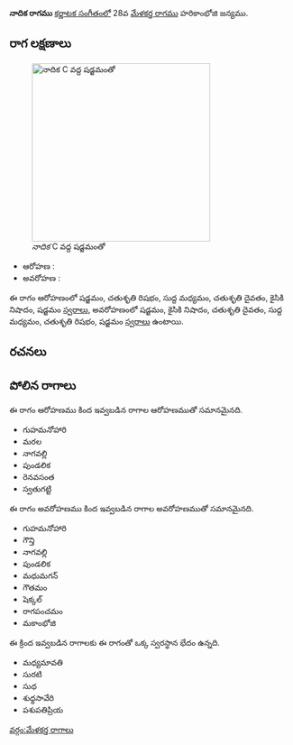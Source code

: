 {{Infobox ragam
	| name          	= నాదిక
	| synonym	    	= 
	| mela          	= 
	| chakra        	= 
	| janaka        	= 
	| type          	= ఔదవ
	| arohanam      	= {{svaraC|S|R2|M1|D2|N2|S'}} 
	| avarohanam    	= {{svaraC|S'|N2|D2|M1|R2|S}}
	| jeeva         	=
	| chhaya        	=
	| nyasa         	=
	| vishesha      	= 
	| equivalent  		= 
}}
{{కర్ణాటక సంగీత రాగాలు}}
'''నాదిక రాగము''' [[కర్ణాటక సంగీతం]]లో 28వ [[మేళకర్త రాగము]] హరికాంభోజి జన్యము. 


==రాగ లక్షణాలు==
[[Image:nadika_kb2wiki.png|thumb|right|316px|''నాదిక'' C వద్ద షడ్జమంతో]]

* ఆరోహణ : {{svaraC|S|R2|M1|D2|N2|S'}} 
* అవరోహణ : {{svaraC|S'|N2|D2|M1|R2|S}}

ఈ రాగం ఆరోహణంలో షడ్జమం, చతుశృతి రిషభం, సుద్ద మధ్యమం, చతుశృతి దైవతం, కైసికి నిషాదం, షడ్జమం [[స్వరాలు]], అవరోహణంలో షడ్జమం, కైసికి నిషాదం, చతుశృతి దైవతం, సుద్ద మధ్యమం, చతుశృతి రిషభం, షడ్జమం [[స్వరాలు]] ఉంటాయి.

==రచనలు==



==పోలిన రాగాలు==
ఈ రాగం ఆరోహణము కింద ఇవ్వబడిన రాగాల ఆరోహణముతో సమానమైనది.
* గుహమనోహారి
* మరల
* నాగవల్లి
* పుండలిక
* రెనవసంత
* స్వతుగట్టి

ఈ రాగం అవరోహణము కింద ఇవ్వబడిన రాగాల అవరోహణముతో సమానమైనది.
* గుహమనోహారి
* గౌన్తి
* నాగవల్లి
* పుండలిక
* మధుమగన్
* గౌతమం
* షెక్కల్
* రాగపంచమం
* మకాంభోజి

ఈ క్రింద ఇవ్వబడిన రాగాలకు ఈ రాగంతో ఒక్క స్వరస్థాన భేదం ఉన్నది.
* మధ్యమావతి
* సురటి
* సుధ
* శుధ్ధసావేరి
*  పశుపతిప్రియ



[[వర్గం:మేళకర్త రాగాలు]]